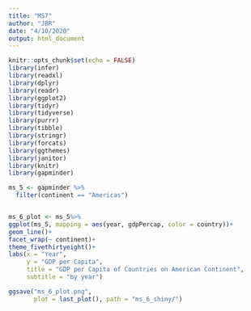 ```yaml
---
title: "MS7"
author: "JBR"
date: "4/10/2020"
output: html_document
---
```


```r
knitr::opts_chunk$set(echo = FALSE)
library(infer)
library(readxl)
library(dplyr)
library(readr)
library(ggplot2)
library(tidyr)
library(tidyverse)
library(purrr)
library(tibble)
library(stringr)
library(forcats)
library(ggthemes)
library(janitor)
library(knitr)
library(gapminder)


```


```r


ms_5 <- gapminder %>%
  filter(continent == "Americas")


ms_6_plot <- ms_5%>%
ggplot(ms_5, mapping = aes(year, gdpPercap, color = country))+
geom_line()+
facet_wrap(~ continent)+
theme_fivethirtyeight()+
labs(x = "Year",
     y = "GDP per Capita",
     title = "GDP per Capita of Countries on American Continent",
     subtitle = "by year")

ggsave("ms_6_plot.png",
       plot = last_plot(), path = "ms_6_shiny/")



```
